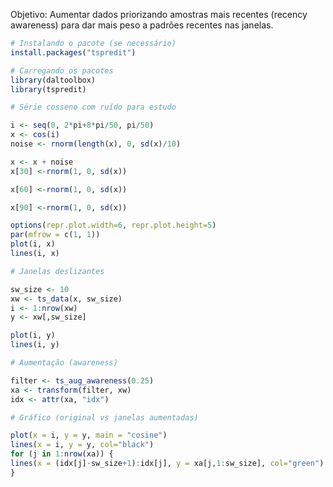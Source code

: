 Objetivo: Aumentar dados priorizando amostras mais recentes (recency awareness) para dar mais peso a padrões recentes nas janelas.

```r
# Instalando o pacote (se necessário)
install.packages("tspredit")
```

```r
# Carregando os pacotes
library(daltoolbox)
library(tspredit) 
```

```r
# Série cosseno com ruído para estudo

i <- seq(0, 2*pi+8*pi/50, pi/50)
x <- cos(i)
noise <- rnorm(length(x), 0, sd(x)/10)

x <- x + noise
x[30] <-rnorm(1, 0, sd(x))

x[60] <-rnorm(1, 0, sd(x))

x[90] <-rnorm(1, 0, sd(x))

options(repr.plot.width=6, repr.plot.height=5)  
par(mfrow = c(1, 1))
plot(i, x)
lines(i, x)
```

```r
# Janelas deslizantes

sw_size <- 10
xw <- ts_data(x, sw_size)
i <- 1:nrow(xw)
y <- xw[,sw_size]

plot(i, y)
lines(i, y)
```

```r
# Aumentação (awareness)

filter <- ts_aug_awareness(0.25)
xa <- transform(filter, xw)
idx <- attr(xa, "idx")

```

```r
# Gráfico (original vs janelas aumentadas)

plot(x = i, y = y, main = "cosine")
lines(x = i, y = y, col="black")
for (j in 1:nrow(xa)) {
lines(x = (idx[j]-sw_size+1):idx[j], y = xa[j,1:sw_size], col="green")
}
```
